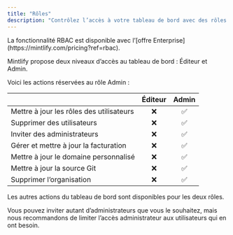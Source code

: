 ```yaml
---
title: "Rôles"
description: "Contrôlez l’accès à votre tableau de bord avec des rôles."
---
```


<Info>
  La fonctionnalité RBAC est disponible avec l’[offre Enterprise](https://mintlify.com/pricing?ref=rbac).
</Info>

Mintlify propose deux niveaux d’accès au tableau de bord : Éditeur et Admin.

Voici les actions réservées au rôle Admin :

|                         | Éditeur | Admin |
| ----------------------- | :-----: | :---: |
| Mettre à jour les rôles des utilisateurs |   ❌   |  ✅   |
| Supprimer des utilisateurs |   ❌   |  ✅   |
| Inviter des administrateurs |   ❌   |  ✅   |
| Gérer et mettre à jour la facturation |   ❌   |  ✅   |
| Mettre à jour le domaine personnalisé |   ❌   |  ✅   |
| Mettre à jour la source Git |   ❌   |  ✅   |
| Supprimer l’organisation |   ❌   |  ✅   |

Les autres actions du tableau de bord sont disponibles pour les deux rôles.

Vous pouvez inviter autant d’administrateurs que vous le souhaitez, mais nous recommandons de limiter l’accès administrateur aux utilisateurs qui en ont besoin.
